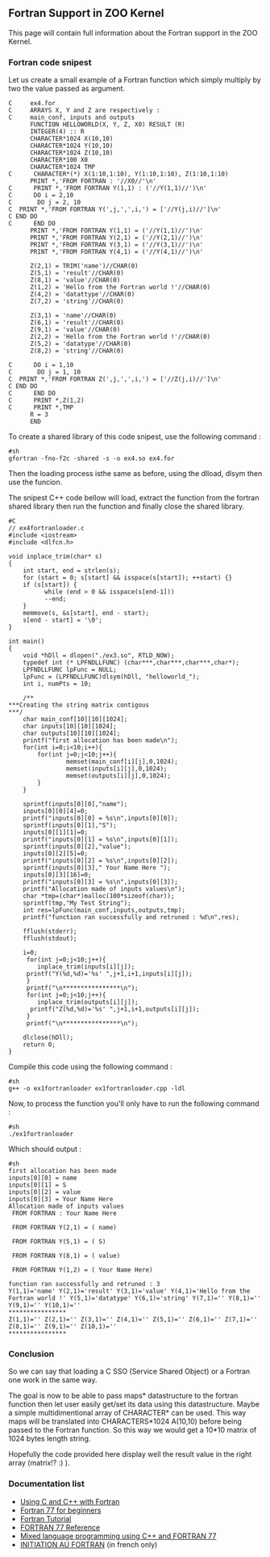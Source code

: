 
== Fortran Support in ZOO Kernel ==

This page will contain full information about the Fortran support in the ZOO Kernel.

=== Fortran code snipest ===

Let us create a small example of a Fortran function which simply multiply by two the value passed as argument.

<pre>
C     ex4.for 
C     ARRAYS X, Y and Z are respectively :
C     main_conf, inputs and outputs
      FUNCTION HELLOWORLD(X, Y, Z, X0) RESULT (R)
      INTEGER(4) :: R
      CHARACTER*1024 X(10,10)
      CHARACTER*1024 Y(10,10)
      CHARACTER*1024 Z(10,10)
      CHARACTER*100 X0
      CHARACTER*1024 TMP
C      CHARACTER*(*) X(1:10,1:10), Y(1:10,1:10), Z(1:10,1:10)
      PRINT *,'FROM FORTRAN : '//X0//'\n'
C      PRINT *,'FROM FORTRAN Y(1,1) : ('//Y(1,1)//')\n'
C      DO i = 2,10 
C       DO j = 2, 10
C  PRINT *,'FROM FORTRAN Y(',j,',',i,') = ['//Y(j,i)//']\n'
C END DO
C      END DO
      PRINT *,'FROM FORTRAN Y(1,1) = ('//Y(1,1)//')\n'
      PRINT *,'FROM FORTRAN Y(2,1) = ('//Y(2,1)//')\n'
      PRINT *,'FROM FORTRAN Y(3,1) = ('//Y(3,1)//')\n'
      PRINT *,'FROM FORTRAN Y(4,1) = ('//Y(4,1)//')\n'

      Z(2,1) = TRIM('name')//CHAR(0)
      Z(5,1) = 'result'//CHAR(0)
      Z(8,1) = 'value'//CHAR(0)
      Z(1,2) = 'Hello from the Fortran world !'//CHAR(0)
      Z(4,2) = 'datattype'//CHAR(0)
      Z(7,2) = 'string'//CHAR(0)

      Z(3,1) = 'name'//CHAR(0)
      Z(6,1) = 'result'//CHAR(0)
      Z(9,1) = 'value'//CHAR(0)
      Z(2,2) = 'Hello from the Fortran world !'//CHAR(0)
      Z(5,2) = 'datatype'//CHAR(0)
      Z(8,2) = 'string'//CHAR(0)

C      DO i = 1,10 
C       DO j = 1, 10
C  PRINT *,'FROM FORTRAN Z(',j,',',i,') = ['//Z(j,i)//']\n'
C END DO
C      END DO
C      PRINT *,Z(1,2)
C      PRINT *,TMP
      R = 3
      END
</pre>

To create a shared library of this code snipest, use the following command :

<pre>
#sh
gfortran -fno-f2c -shared -s -o ex4.so ex4.for
</pre>

Then the loading process isthe same as before, using the dlload, dlsym then use the funcion.

The snipest C++ code bellow will load, extract the function from the fortran shared library then run the function and finally close the shared library.

<pre>
#C
// ex4fortranloader.c
#include <iostream>
#include <dlfcn.h>

void inplace_trim(char* s)
{
    int start, end = strlen(s);
    for (start = 0; s[start] && isspace(s[start]); ++start) {}
    if (s[start]) {
          while (end > 0 && isspace(s[end-1]))
          --end;
    }
    memmove(s, &s[start], end - start);
    s[end - start] = '\0';
}

int main()
{
    void *hDll = dlopen("./ex3.so", RTLD_NOW);
    typedef int (* LPFNDLLFUNC) (char***,char***,char***,char*);
    LPFNDLLFUNC lpFunc = NULL;
    lpFunc = (LPFNDLLFUNC)dlsym(hDll, "helloworld_");
    int i, numPts = 10;

    /**
***Creating the string matrix contigous
***/
    char main_conf[10][10][1024];
    char inputs[10][10][1024];
    char outputs[10][10][1024];
    printf("first allocation has been made\n");
    for(int i=0;i<10;i++){
        for(int j=0;j<10;j++){
                memset(main_conf[i][j],0,1024);
                memset(inputs[i][j],0,1024);
                memset(outputs[i][j],0,1024);
        }
    }

    sprintf(inputs[0][0],"name");
    inputs[0][0][4]=0;
    printf("inputs[0][0] = %s\n",inputs[0][0]);
    sprintf(inputs[0][1],"S");
    inputs[0][1][1]=0;
    printf("inputs[0][1] = %s\n",inputs[0][1]);
    sprintf(inputs[0][2],"value");
    inputs[0][2][5]=0;
    printf("inputs[0][2] = %s\n",inputs[0][2]);
    sprintf(inputs[0][3]," Your Name Here ");
    inputs[0][3][16]=0;
    printf("inputs[0][3] = %s\n",inputs[0][3]);
    printf("Allocation made of inputs values\n");
    char *tmp=(char*)malloc(100*sizeof(char));
    sprintf(tmp,"My Test String");
    int res=lpFunc(main_conf,inputs,outputs,tmp);
    printf("function ran successfully and retruned : %d\n",res);

    fflush(stderr);
    fflush(stdout);

    i=0;
     for(int j=0;j<10;j++){
        inplace_trim(inputs[i][j]);
     printf("Y(%d,%d)='%s' ",j+1,i+1,inputs[i][j]);
     }
     printf("\n****************\n");
     for(int j=0;j<10;j++){
        inplace_trim(outputs[i][j]);
      printf("Z(%d,%d)='%s' ",j+1,i+1,outputs[i][j]);
     }
     printf("\n****************\n");

    dlclose(hDll);
    return 0;
}
</pre>

Compile this code using the following command : 
<pre>
#sh
g++ -o ex1fortranloader ex1fortranloader.cpp -ldl
</pre>

Now, to process the function you'll only have to run the following command :
<pre>
#sh
./ex1fortranloader 
</pre>

Which should output :
<pre>
#sh
first allocation has been made
inputs[0][0] = name
inputs[0][1] = S
inputs[0][2] = value
inputs[0][3] = Your Name Here
Allocation made of inputs values
 FROM FORTRAN : Your Name Here

 FROM FORTRAN Y(2,1) = ( name)

 FROM FORTRAN Y(5,1) = ( S)

 FROM FORTRAN Y(8,1) = ( value)

 FROM FORTRAN Y(1,2) = ( Your Name Here)

function ran successfully and retruned : 3
Y(1,1)='name' Y(2,1)='result' Y(3,1)='value' Y(4,1)='Hello from the Fortran world !' Y(5,1)='datatype' Y(6,1)='string' Y(7,1)='' Y(8,1)='' Y(9,1)='' Y(10,1)='' 
****************
Z(1,1)='' Z(2,1)='' Z(3,1)='' Z(4,1)='' Z(5,1)='' Z(6,1)='' Z(7,1)='' Z(8,1)='' Z(9,1)='' Z(10,1)='' 
****************
</pre>

=== Conclusion ===

So we can say that loading a C SSO (Service Shared Object) or a Fortran one work in the same way.

The goal is now to be able to pass maps* datastructure to the fortran function then let user easily get/set its data using this datastructure. Maybe a simple multidimentional array of CHARACTER* can be used. This way maps will be translated into CHARACTERS*1024 A(10,10) before being passed to the Fortran function. So this way we would get a 10*10 matrix of 1024 bytes length string.

Hopefully the code provided here display well the result value in the right array (matrix!? :) ).

=== Documentation list ===

*[http://www.math.utah.edu/software/c-with-fortran.html Using C and C++ with Fortran]
*[http://www.idris.fr/data/cours/lang/fortran/f90/F77.html#p2.1 Fortran 77 for beginners]
*[http://folk.uio.no/steikr/doc/f77/tutorial/index.html Fortran Tutorial]
*[http://www.obliquity.com/computer/fortran/ FORTRAN 77 Reference]
*[http://arnholm.org/software/cppf77/cppf77.htm Mixed language programming using C++ and FORTRAN 77]
*[http://perso.enstimac.fr/~gaborit/lang/CoursDeFortran/ INITIATION AU FORTRAN] (in french only)



{{TracNotice|{{PAGENAME}}}}
